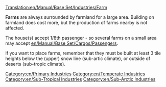 [[Translation:en/Manual/Base Set/Industries/Farm]]

{{en/Industries|name=Farm
|image=en/Farm.png.png
|caption=Temperate
|image2=en/Arctic&Tropic Farm.png
|caption2=Sub-Arctic & Sub-Tropical
|climates=[[en/Manual/Climates]], [[en/Manual/Climates]], [[en/Manual/Climates]]
|accepts=Nothing
|produces=[[en/Manual/Base Set/Cargos/Grain]], [[en/Manual/Base Set/Cargos/Livestock]] (Temperate Only), <br/>[[en/Manual/Base Set/Cargos/Wheat]], [[en/Manual/Base Set/Cargos/Livestock]] (Sub-Arctic Only), <br/>[[en/Manual/Base Set/Cargos/Maize]] (Sub-Tropical Only)
}}

'''Farms''' are always surrounded by farmland for a large area. Building on farmland does cost more, but the production of farms nearby is not affected.

The house(s) accept 1/8th passenger - so several farms on a small area may accept [[en/Manual/Base Set/Cargos/Passengers]].

If you want to place farms, remember that they must be built at least 3 tile heights below the (upper) snow line (sub-artic climate), or outside of deserts (sub-tropic climate).

{{en/Navbox Industries}}

[[Category:en/Primary Industries]]
[[Category:en/Temperate Industries]]
[[Category:en/Sub-Tropical Industries]]
[[Category:en/Sub-Arctic Industries]]